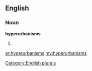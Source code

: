 ==English==

===Noun===
'''hyperurbanisms'''

# {{plural of|[[hyperurbanism]]}}

[[Category:English plurals]]

[[ar:hyperurbanisms]]
[[my:hyperurbanisms]]